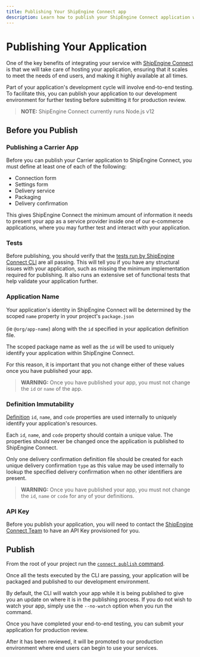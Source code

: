 ```yaml
---
title: Publishing Your ShipEngine Connect app
description: Learn how to publish your ShipEngine Connect application with ShipEngine Connect CLI
---
```




Publishing Your Application
===========================

One of the key benefits of integrating your service with [ShipEngine Connect](../index.mdx) is that we will take care of hosting your application, ensuring that it scales to meet the
needs of end users, and making it highly available at all times.

Part of your application's development cycle will involve end-to-end testing. To facilitate this, you can publish your application to our development environment for further testing before submitting it for production review.

> **NOTE:** ShipEngine Connect currently runs Node.js v12


Before you Publish
------------------

### Publishing a Carrier App
Before you can publish your Carrier application to ShipEngine Connect, you must define at least one of each of the following:
- Connection form
- Settings form
- Delivery service
- Packaging
- Delivery confirmation

This gives ShipEngine Connect the minimum amount of information it needs to present your app as a service provider inside one of our e-commerce applications,
where you may further test and interact with your application.

### Tests
Before publishing, you should verify that the [tests run by ShipEngine Connect CLI](testing/index.mdx#automated-testing) are all passing. This will tell you if you have any structural
issues with your application, such as missing the minimum implementation required for publishing. It also runs an extensive set
of functional tests that help validate your application further.

### Application Name
Your application's identity in ShipEngine Connect will be determined by the scoped `name` property in your project's `package.json`
<br></br>(ie `@org/app-name`) along with the `id` specified in your application definition file.

The scoped package name as well as the `id` will be used to uniquely identify your application within ShipEngine Connect. 

For this reason, it is important that you not change either of these values once you have published your app.

> **WARNING:** Once you have published your app, you must not change the `id` or `name` of the app.


### Definition Immutability

[Definition](structure.mdx#Definitions) `id`, `name`,  and `code` properties are used internally to uniquely identify your application's resources.

Each `id`, `name`, and `code` property should contain a unique value. The properties should never be changed once the application is published to ShipEngine Connect.

Only one delivery confirmation definition file should be created for each unique delivery confirmation `type` as this value may be used internally to lookup the specified delivery confirmation
when no other identifiers are present.

> **WARNING:** Once you have published your app, you must not change the `id`, `name` or `code` for any of your definitions.


### API Key
Before you publish your application, you will need to contact the [ShipEngine Connect Team](mailto:connect@shipengine.com) to have an API Key provisioned for you.


Publish
-------
From the root of your project run the [`connect publish` command](./cli.mdx#publish-your-app).

Once all the tests executed by the CLI are passing, your application will be packaged and published to our development environment.

By default, the CLI will watch your app while it is being published to give you an update on where it is in the publishing process. If you
do not wish to watch your app, simply use the `--no-watch` option when you run the command.

Once you have completed your end-to-end testing, you can submit your application for production review. 

After it has been reviewed, it will be promoted to our production environment where end users can begin to use your services.


<Pager prev="./testing/index.mdx" prevTitle="Testing" />
